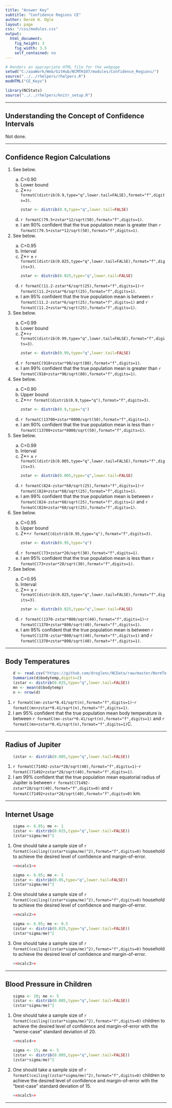 ```yaml
---
title: "Answer Key"
subtitle: "Confidence Regions CE"
author: Derek H. Ogle
layout: page
css: "/css/modules.css"
output:
  html_document:
    fig_height: 3
    fig_width: 3.5
    self_contained: no
---
```


```r
# Renders an appropriate HTML file for the webpage
setwd("C:/aaaWork/Web/GitHub/NCMTH107/modules/Confidence_Regions/")
source("../../rhelpers/rhelpers.R")
modHTML("CE_Keys")
```

```r
library(NCStats)
source("../../rhelpers/knitr_setup.R")
```

----

## Understanding the Concept of Confidence Intervals

Not done.

----

## Confidence Region Calculations

<ol>
<li>See below.</li>
<ol type="a">
<li>C=0.90</li>
<li>Lower bound</li>
<li>Z*=`r formatC(distrib(0.9,type="q",lower.tail=FALSE),format="f",digits=3)`.</li>
```r
zstar <- distrib(0.9,type="q",lower.tail=FALSE)
```
<li>`r formatC(79.5+zstar*12/sqrt(50),format="f",digits=1)`.</li>
<li>I am 90% confident that the true population mean is greater than `r formatC(79.5+zstar*12/sqrt(50),format="f",digits=1)`.</li>
</ol>

<li>See below.</li>
<ol type="a">
<li>C=0.95</li>
<li>Interval</li>
<li>Z*= $\pm$ `r formatC(distrib(0.025,type="q",lower.tail=FALSE),format="f",digits=3)`.</li>
```r
zstar <- distrib(0.025,type="q",lower.tail=FALSE)
```
<li>`r formatC(11.2-zstar*6/sqrt(25),format="f",digits=1)`-`r formatC(11.2+zstar*6/sqrt(25),format="f",digits=1)`.</li>
<li>I am 95% confident that the true population mean is between `r formatC(11.2-zstar*6/sqrt(25),format="f",digits=1)` and `r formatC(11.2+zstar*6/sqrt(25),format="f",digits=1)`.</li>
</ol>

<li>See below.</li>
<ol type="a">
<li>C=0.99</li>
<li>Lower bound</li>
<li>Z*=`r formatC(distrib(0.99,type="q",lower.tail=FALSE),format="f",digits=3)`.</li>
```r
zstar <- distrib(0.99,type="q",lower.tail=FALSE)
```
<li>`r formatC(918+zstar*90/sqrt(80),format="f",digits=1)`.</li>
<li>I am 99% confident that the true population mean is greater than `r formatC(918+zstar*90/sqrt(80),format="f",digits=1)`.</li>
</ol>

<li>See below.</li>
<ol type="a">
<li>C=0.90</li>
<li>Upper bound</li>
<li>Z*=`r formatC(distrib(0.9,type="q"),format="f",digits=3)`.</li>
```r
zstar <- distrib(0.9,type="q")
```
<li>`r formatC(13700+zstar*8000/sqrt(50),format="f",digits=1)`.</li>
<li>I am 90% confident that the true population mean is less than `r formatC(13700+zstar*8000/sqrt(50),format="f",digits=1)`.</li>
</ol>

<li>See below.</li>
<ol type="a">
<li>C=0.99</li>
<li>Interval</li>
<li>Z*= $\pm$ `r formatC(distrib(0.005,type="q",lower.tail=FALSE),format="f",digits=3)`.</li>
```r
zstar <- distrib(0.005,type="q",lower.tail=FALSE)
```
<li>`r formatC(824-zstar*60/sqrt(25),format="f",digits=1)`-`r formatC(824+zstar*60/sqrt(25),format="f",digits=1)`.</li>
<li>I am 99% confident that the true population mean is between `r formatC(824-zstar*60/sqrt(25),format="f",digits=1)` and `r formatC(824+zstar*60/sqrt(25),format="f",digits=1)`.</li>
</ol>

<li>See below.</li>
<ol type="a">
<li>C=0.95</li>
<li>Upper bound</li>
<li>Z*=`r formatC(distrib(0.95,type="q"),format="f",digits=3)`.</li>
```r
zstar <- distrib(0.95,type="q")
```
<li>`r formatC(73+zstar*20/sqrt(30),format="f",digits=1)`.</li>
<li>I am 95% confident that the true population mean is less than `r formatC(73+zstar*20/sqrt(30),format="f",digits=1)`.</li>
</ol>

<li>See below.</li>
<ol type="a">
<li>C=0.95</li>
<li>Interval</li>
<li>Z*= $\pm$ `r formatC(distrib(0.025,type="q",lower.tail=FALSE),format="f",digits=3)`.</li>
```r
zstar <- distrib(0.025,type="q",lower.tail=FALSE)
```
<li>`r formatC(1370-zstar*800/sqrt(40),format="f",digits=1)`-`r formatC(1370+zstar*800/sqrt(40),format="f",digits=1)`.</li>
<li>I am 95% confident that the true population mean is between `r formatC(1370-zstar*800/sqrt(40),format="f",digits=1)` and `r formatC(1370+zstar*800/sqrt(40),format="f",digits=1)`.</li>
</ol>

</ol>

----

## Body Temperatures
<ol>
```r
d <- read.csv("https://github.com/droglenc/NCData/raw/master/NormTemp.csv")
Summarize(d$bodytemp,digits=2)
(zstar <- distrib(0.025,type="q",lower.tail=FALSE))
mn <- mean(d$bodytemp)
n <- nrow(d)
```
<li>`r formatC(mn-zstar*0.41/sqrt(n),format="f",digits=1)`-`r formatC(mn+zstar*0.41/sqrt(n),format="f",digits=1)`.</li>
<li>I am 95% confident that the true population mean body temperature is between `r formatC(mn-zstar*0.41/sqrt(n),format="f",digits=1)` and `r formatC(mn+zstar*0.41/sqrt(n),format="f",digits=1)`C.</li>
</ol>

----

## Radius of Jupiter
<ol>
```r
(zstar <- distrib(0.005,type="q",lower.tail=FALSE))
```
<li>`r formatC(71492-zstar*28/sqrt(40),format="f",digits=1)`-`r formatC(71492+zstar*28/sqrt(40),format="f",digits=1)`.</li>
<li>I am 99% confident that the true population mean equatorial radius of Jupiter is between `r formatC(71492-zstar*28/sqrt(40),format="f",digits=0)` and `r formatC(71492+zstar*28/sqrt(40),format="f",digits=0)` km.</li>
</ol>

----

## Internet Usage

<ol>
```r
sigma <- 6.95; me <- 1
(zstar <- distrib(0.025,type="q",lower.tail=FALSE))
(zstar*sigma/me)^2
```
<li>One should take a sample size of `r formatC(ceiling((zstar*sigma/me)^2),format="f",digits=0)` household to achieve the desired level of confidence and margin-of-error.</li>
```r
<<ncalc1>>
```

```r
sigma <- 6.95; me <- 1
(zstar <- distrib(0.05,type="q",lower.tail=FALSE))
(zstar*sigma/me)^2
```
<li>One should take a sample size of `r formatC(ceiling((zstar*sigma/me)^2),format="f",digits=0)` household to achieve the desired level of confidence and margin-of-error.</li>
```r
<<ncalc2>>
```

```r
sigma <- 6.95; me <- 0.5
(zstar <- distrib(0.025,type="q",lower.tail=FALSE))
(zstar*sigma/me)^2
```

<li>One should take a sample size of `r formatC(ceiling((zstar*sigma/me)^2),format="f",digits=0)` household to achieve the desired level of confidence and margin-of-error.</li>
```r
<<ncalc3>>
```
</ol>

----

## Blood Pressure in Children

<ol>
```r
sigma <- 20; me <- 5
(zstar <- distrib(0.005,type="q",lower.tail=FALSE))
(zstar*sigma/me)^2
```

<li>One should take a sample size of `r formatC(ceiling((zstar*sigma/me)^2),format="f",digits=0)` children to achieve the desired level of confidence and margin-of-error with the "worse-case" standard deviation of 20.</li>
```r
<<ncalc4>>
```

```r
sigma <- 15; me <- 5
(zstar <- distrib(0.005,type="q",lower.tail=FALSE))
(zstar*sigma/me)^2
```
<li>One should take a sample size of `r formatC(ceiling((zstar*sigma/me)^2),format="f",digits=0)` children to achieve the desired level of confidence and margin-of-error with the "best-case" standard deviation of 15.</li>
```r
<<ncalc5>>
```
</ol>

----
